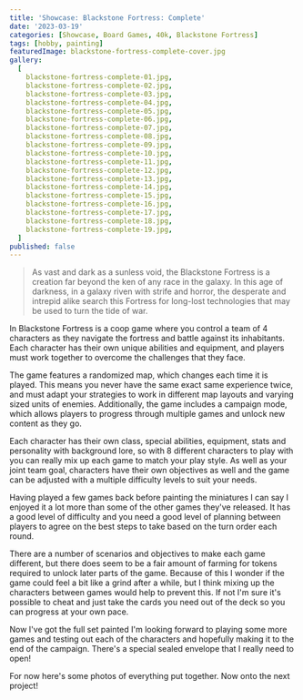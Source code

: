 ```yaml
---
title: 'Showcase: Blackstone Fortress: Complete'
date: '2023-03-19'
categories: [Showcase, Board Games, 40k, Blackstone Fortress]
tags: [hobby, painting]
featuredImage: blackstone-fortress-complete-cover.jpg
gallery:
  [
    blackstone-fortress-complete-01.jpg,
    blackstone-fortress-complete-02.jpg,
    blackstone-fortress-complete-03.jpg,
    blackstone-fortress-complete-04.jpg,
    blackstone-fortress-complete-05.jpg,
    blackstone-fortress-complete-06.jpg,
    blackstone-fortress-complete-07.jpg,
    blackstone-fortress-complete-08.jpg,
    blackstone-fortress-complete-09.jpg,
    blackstone-fortress-complete-10.jpg,
    blackstone-fortress-complete-11.jpg,
    blackstone-fortress-complete-12.jpg,
    blackstone-fortress-complete-13.jpg,
    blackstone-fortress-complete-14.jpg,
    blackstone-fortress-complete-15.jpg,
    blackstone-fortress-complete-16.jpg,
    blackstone-fortress-complete-17.jpg,
    blackstone-fortress-complete-18.jpg,
    blackstone-fortress-complete-19.jpg,
  ]
published: false
---
```



> As vast and dark as a sunless void, the Blackstone Fortress is a creation far beyond the ken of any race in the
> galaxy. In this age of darkness, in a galaxy riven with strife and horror, the desperate and intrepid alike search
> this Fortress for long-lost technologies that may be used to turn the tide of war.

In Blackstone Fortress is a coop game where you control a team of 4 characters as they navigate the fortress and battle
against its inhabitants. Each character has their own unique abilities and equipment, and players must work together
to overcome the challenges that they face.

The game features a randomized map, which changes each time it is played. This means you never have the same exact
same experience twice, and must adapt your strategies to work in different map layouts and varying sized units
of enemies. Additionally, the game includes a campaign mode, which allows players to progress through multiple games
and unlock new content as they go.

Each character has their own class, special abilities, equipment, stats and personality with background lore, so with
8 different characters to play with you can really mix up each game to match your play style. As well as your joint
team goal, characters have their own objectives as well and the game can be adjusted with a multiple difficulty levels
to suit your needs.

Having played a few games back before painting the miniatures I can say I enjoyed it a lot more than some of the other
games they've released. It has a good level of difficulty and you need a good level of planning between players to
agree on the best steps to take based on the turn order each round.

There are a number of scenarios and objectives to make each game different, but there does seem to be a fair amount of
farming for tokens required to unlock later parts of the game. Because of this I wonder if the game could feel a bit
like a grind after a while, but I think mixing up the characters between games would help to prevent this. If not I'm
sure it's possible to cheat and just take the cards you need out of the deck so you can progress at your own pace.

Now I've got the full set painted I'm looking forward to playing some more games and testing out each of the characters
and hopefully making it to the end of the campaign. There's a special sealed envelope that I really need to open!

For now here's some photos of everything put together. Now onto the next project!
